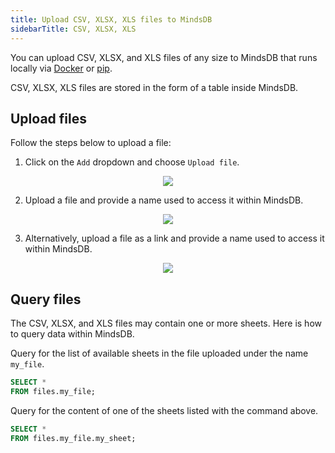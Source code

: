 ```yaml
---
title: Upload CSV, XLSX, XLS files to MindsDB
sidebarTitle: CSV, XLSX, XLS
---
```


You can upload CSV, XLSX, and XLS files of any size to MindsDB that runs locally via [Docker](/setup/self-hosted/docker) or [pip](/contribute/install).

CSV, XLSX, XLS files are stored in the form of a table inside MindsDB.

## Upload files

Follow the steps below to upload a file:

1. Click on the `Add` dropdown and choose `Upload file`.

<p align="center">
  <img src="/assets/files/upload_file.png"/>
</p>

2. Upload a file and provide a name used to access it within MindsDB.

<p align="center">
  <img src="/assets/files/upload_file_from_computer.png"/>
</p>

3. Alternatively, upload a file as a link and provide a name used to access it within MindsDB.

<p align="center">
  <img src="/assets/files/upload_file_from_url.png"/>
</p>

## Query files

The CSV, XLSX, and XLS files may contain one or more sheets. Here is how to query data within MindsDB.

Query for the list of available sheets in the file uploaded under the name `my_file`.

```sql
SELECT *
FROM files.my_file;
```

Query for the content of one of the sheets listed with the command above.

```sql
SELECT *
FROM files.my_file.my_sheet;
```
